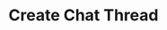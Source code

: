 ---
sidebarTitle: "Create Chat Thread"
title: "Create Chat Thread"
openapi: post /v1/chat/create-thread
---